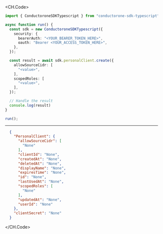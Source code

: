 
<CH.Code>
```typescript Create.ts
import { ConductoroneSDKTypescript } from "conductorone-sdk-typescript";

async function run() {
  const sdk = new ConductoroneSDKTypescript({
    security: {
      bearerAuth: "<YOUR_BEARER_TOKEN_HERE>",
      oauth: "Bearer <YOUR_ACCESS_TOKEN_HERE>",
    },
  });

  const result = await sdk.personalClient.create({
    allowSourceCidr: [
      "<value>",
    ],
    scopedRoles: [
      "<value>",
    ],
  });

  // Handle the result
  console.log(result)
}

run();
```
---

```json Example Response
  {
    "PersonalClient": {
      "allowSourceCidr": [
        "None"
      ],
      "clientId": "None",
      "createdAt": "None",
      "deletedAt": "None",
      "displayName": "None",
      "expiresTime": "None",
      "id": "None",
      "lastUsedAt": "None",
      "scopedRoles": [
        "None"
      ],
      "updatedAt": "None",
      "userId": "None"
    },
    "clientSecret": "None"
  }
```
</CH.Code>
